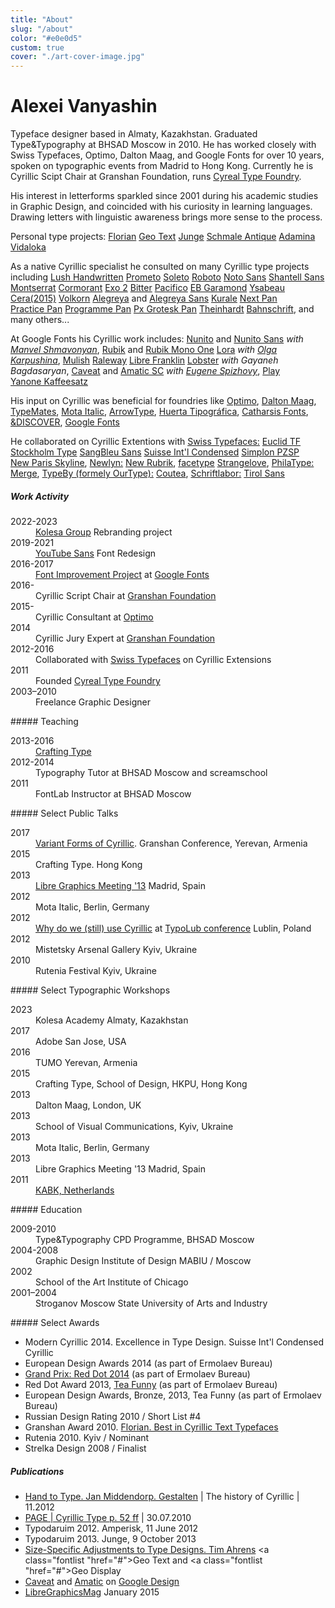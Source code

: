 ```yaml
---
title: "About"
slug: "/about"
color: "#e0e0d5"
custom: true
cover: "./art-cover-image.jpg"
---
```


<div style={{ margin: `0 auto`, maxWidth: `70ch`, padding: `2rem` }}>

<h1 data-testid="page-title">Alexei Vanyashin</h1>

Typeface designer based in Almaty, Kazakhstan. Graduated Type&Typography at BHSAD Moscow in 2010.
He has worked closely with Swiss Typefaces, Optimo, Dalton Maag, and Google Fonts for over 10 years, spoken on typographic events from Madrid to Hong Kong. Currently he is Cyrillic Scipt Chair at Granshan Foundation, runs <a href="http://cyreal.org">Cyreal Type Foundry</a>.

His interest in letterforms sparkled since 2001 during his academic studies in Graphic Design, and coincided with his curiosity in learning languages. Drawing letters with linguistic awareness brings more sense to the process. 

Personal type projects: <a class="fontlist" href="/florian">Florian</a> <a class="fontlist" href="#">Geo&nbsp;Text</a> <a class="fontlist" href="http://cyreal.org/fonts/junge/">Junge</a> <a class="fontlist" href="/schmale-antique">Schmale&nbsp;Antique</a> <a class="fontlist" href="http://cyreal.org/fonts/adamina/">Adamina</a> <a class="fontlist" href="http://cyreal.org/fonts/vidaloka/">Vidaloka</a>

<div class="fontlist">As a native Cyrillic specialist he consulted on many Cyrillic type projects including <a href="https://www.daltonmaag.com/portfolio/custom-fonts/lush-handwritten.html">Lush Handwritten</a> <a href="https://www.daltonmaag.com/portfolio/font-library/prometo.html">Prometo</a> <a href="https://www.daltonmaag.com/portfolio/font-library/soleto.html">Soleto</a> <a href="https://fonts.google.com/specimen/Roboto?query=roboto">Roboto</a> <a href="https://fonts.google.com/noto/specimen/Noto+Sans?query=noto">Noto Sans</a> <a href="https://www.arrowtype.com/custom/shantell-sans">Shantell&nbsp;Sans</a> <a href="https://fonts.google.com/specimen/Montserrat?query=montserrat">Montserrat</a> <a href="https://fonts.google.com/specimen/Cormorant?query=cormorant">Cormorant</a> <a href="https://fonts.google.com/specimen/Exo+2?subset=cyrillic">Exo 2</a> <a href="https://www.huertatipografica.com/en/fonts/bitter-ht">Bitter</a> <a href="https://fonts.google.com/specimen/Pacifico?subset=cyrillic">Pacifico</a> <a href="https://fonts.google.com/specimen/EB+Garamond?subset=cyrillic&query=eb+garamond&noto.script=Cyrl">EB&nbsp;Garamond</a> <a href="https://fonts.google.com/specimen/Ysabeau?subset=cyrillic&query=beau&noto.script=Cyrl">Ysabeau</a> <a href="https://www.typemates.com/fonts/cera-pro">Cera(2015)</a> <a href="https://fonts.google.com/specimen/Vollkorn?subset=cyrillic&noto.script=Cyrl">Volkorn</a> <a href="https://fonts.google.com/specimen/Alegreya?subset=cyrillic&noto.script=Cyrl">Alegreya</a> and <a href="https://fonts.google.com/specimen/Alegreya+Sans?subset=cyrillic&noto.script=Cyrl">Alegreya&nbsp;Sans</a> <a href="https://fonts.google.com/specimen/Kurale?subset=cyrillic&noto.script=Cyrl">Kurale</a> <a href="https://optimo.ch/typefaces">Next Pan</a> <a href="https://optimo.ch/typefaces">Practice&nbsp;Pan</a> <a href="https://optimo.ch/typefaces">Programme Pan</a> <a href="https://optimo.ch/typefaces">Px&nbsp;Grotesk&nbsp;Pan</a> <a href="https://optimo.ch/typefaces">Theinhardt</a> <a href="https://learn.microsoft.com/en-us/typography/font-list/bahnschrift">Bahnschrift</a>, and many others...</div>

At Google Fonts his Cyrillic work includes: <a class="fontlist" href="https://fonts.google.com/specimen/Nunito?subset=cyrillic&noto.script=Cyrl">Nunito</a> and <a class="fontlist" href="https://fonts.google.com/specimen/Nunito+Sans?subset=cyrillic&noto.script=Cyrl">Nunito&nbsp;Sans</a> <em>with <a class="link" href="https://granshan.com/manvel-shmavonyan"><span class="wavy" data-content="Manvel Shmavonyan">Manvel Shmavonyan</span></a></em>, <a class="fontlist" href="https://fonts.google.com/specimen/Rubik?subset=cyrillic&noto.script=Cyrl">Rubik</a> and <a class="fontlist" href="https://fonts.google.com/specimen/Rubik+Mono+One?subset=cyrillic&noto.script=Cyrl">Rubik&nbsp;Mono&nbsp;One</a> <a class="fontlist" href="https://fonts.google.com/specimen/Lora?subset=cyrillic&noto.script=Cyrl">Lora</a> <em>with <a class="link" href="https://t.me/visualconsulting"><span class="wavy" data-content="Olga Karpushina">Olga Karpushina</span></a></em>, <a class="fontlist" href="https://fonts.google.com/specimen/Mulish?subset=cyrillic&noto.script=Cyrl">Mulish</a> <a class="fontlist" href="https://fonts.google.com/specimen/Raleway?subset=cyrillic&noto.script=Cyrl">Raleway</a> <a class="fontlist" href="https://github.com/alexeiva/Libre-Franklin/releases/tag/1.501">Libre Franklin</a> <a class="fontlist" href="https://fonts.google.com/specimen/Lobster?subset=cyrillic&noto.script=Cyrl">Lobster</a> <em>with Gayaneh Bagdasaryan</em>, <a class="fontlist" href="https://fonts.google.com/specimen/Caveat?subset=cyrillic&noto.script=Cyrl">Caveat</a> and <a class="fontlist" href="https://fonts.google.com/specimen/Amatic+SC?subset=cyrillic&noto.script=Cyrl">Amatic SC</a> <em>with <a class="link" href="https://www.behance.net/spizh"><span class="wavy" data-content="Eugene Spizhovy">Eugene Spizhovy</span></a></em>, <a class="fontlist" href="https://fonts.google.com/specimen/Caveat?subset=cyrillic&noto.script=Cyrl">Play</a> <a class="fontlist" href="https://fonts.google.com/specimen/Yanone+Kaffeesatz?subset=cyrillic&noto.script=Cyrl">Yanone&nbsp;Kaffeesatz</a>

His input on Cyrillic was beneficial for foundries like <a href="http://optimo.ch">Optimo</a>, <a href="https://www.daltonmaag.com/">Dalton Maag</a>, <a href="https://www.typemates.com/">TypeMates</a>, <a href="https://motaitalic.com/">Mota Italic</a>, <a href="https://www.arrowtype.com/">ArrowType</a>, <a href="https://huertatipografica.com/en">Huerta Tipográfica</a>, <a href="https://www.myfonts.com/collections/catharsis-fonts-foundry">Catharsis Fonts</a>, <a href="https://www.ndiscover.com/">&DISCOVER</a>, <a href="https://fonts.google.com/">Google Fonts</a>

He collaborated on Cyrillic Extentions with <a href="https://www.swisstypefaces.com/">Swiss Typefaces:</a> <a class="fontlist" href="#">Euclid TF</a> <a class="fontlist" href="https://varumarkesmanual.stockholm/grafisk-profil/typografi/">Stockholm&nbsp;Type</a> <a class="fontlist" href="https://www.behance.net/gallery/130306225/SangBleu-Sans-Cyrillic">SangBleu&nbsp;Sans</a> <a class="fontlist" href="https://www.behance.net/gallery/130283601/Suisse-Intl-Condensed-Cyrillic-Greek">Suisse&nbsp;Int'l&nbsp;Condensed</a> <a class="fontlist" href="https://www.behance.net/gallery/130306457/Simplon-PZSP-Cyrillic?tracking_source=search_projects">Simplon&nbsp;PZSP</a> <a class="fontlist" href="#">New&nbsp;Paris&nbsp;Skyline</a>, <a href="https://newlyn.com/fonts/">Newlyn:</a> <a class="fontlist" href="https://newlyn.com/fonts/new-rubrik">New Rubrik</a>, <a href="https://www.facetype.org/">facetype</a> <a class="fontlist" href="https://www.facetype.org/?font=strangelove">Strangelove</a>, <a href="https://www.philatype.com">PhilaType:</a> <a class="fontlist" href="https://www.philatype.com/merge">Merge</a>, <a href="https://www.typeby.com/fonts/couteau">TypeBy (formely OurType):</a> <a class="fontlist" href="https://www.behance.net/gallery/130300699/Couteau-Cyrillic">Coutea</a>, <a href="http://schriftlabor.at">Schriftlabor:</a> <a class="fontlist" href="https://schriftlabor.at/custom/">Tirol Sans</a>

##### Work Activity
<dl class="dl-list">
    <dt>2022-2023</dt>
  <dd><a href="kolesa-kz">Kolesa Group</a> Rebranding project</dd>
    <dt>2019-2021</dt>
  <dd><a href="https://design.google/library/youtube-sans-the-making-of-a-typeface?ref=heydesigner">YouTube Sans</a> Font Redesign</dd>
    <dt>2016-2017</dt>
  <dd><a href="https://fonts.googleblog.com/2016/12/raising-quality-of-fonts-in-our.html">Font Improvement Project</a> at <a href="https://fonts.google.com/">Google Fonts</a></dd>
    <dt>2016-    </dt>
  <dd>Cyrillic Script Chair at <a href="https://granshan.com/">Granshan Foundation</a></dd>
    <dt>2015-    </dt>
  <dd>Cyrillic Consultant at <a href="http://optimo.ch">Optimo</a></dd>
    <dt>2014    </dt>
  <dd>Cyrillic Jury Expert at <a href="https://granshan.com/">Granshan Foundation</a></dd>
    <dt>2012-2016</dt>
  <dd>Collaborated with <a href="https://www.swisstypefaces.com/">Swiss Typefaces</a> on Cyrillic Extensions</dd>
    <dt>2011     </dt>
  <dd>Founded <a href="http://cyreal.org">Cyreal Type Foundry</a></dd>
    <dt>2003–2010</dt>
  <dd>Freelance Graphic Designer</dd>
</dl>
##### Teaching 
<dl class="dl-list"> 
    <dt>2013-2016</dt>
  <dd><a href="http://craftingtype.com/">Crafting Type</a></dd>
    <dt>2012-2014</dt>
  <dd>Typography Tutor at BHSAD Moscow and screamschool</dd>
    <dt>2011</dt>
  <dd>FontLab Instructor at BHSAD Moscow</dd>
</dl>
#####  Select Public Talks
<dl class="dl-list">
    <dt>2017</dt>
  <dd><a href="https://docs.google.com/presentation/d/19FyaZ8eNrooUALE9ksEE8A5zA3iwjkM1sf2ZUAU-G_A/edit?usp=drive_link">Variant Forms of Cyrillic</a>. Granshan Conference, Yerevan, Armenia</dd>
    <dt>2015</dt>
  <dd>Crafting Type. Hong Kong</dd>
    <dt>2013</dt>
  <dd><a href="https://youtu.be/E9gZdVjeJTU?si=HgUTvPK2jBACuTVH">Libre Graphics Meeting '13</a> Madrid, Spain</dd>
    <dt>2012</dt>
  <dd>Mota Italic, Berlin, Germany</dd>
    <dt>2012</dt>
  <dd><a href="https://issuu.com/cyreal/docs/alexeivanyashincyrillic-05">Why do we (still) use Cyrillic</a> at <a href="https://www.asp.wroc.pl/pl/aktualnosci/typolub">TypoLub conference</a> Lublin, Poland</dd>
    <dt>2012</dt>
  <dd>Mistetsky Arsenal Gallery Kyiv, Ukraine</dd>
    <dt>2010</dt>
  <dd>Rutenia Festival Kyiv, Ukraine</dd>
</dl>
##### Select Typographic Workshops
<dl class="dl-list">
  <dt>2023</dt>
  <dd>Kolesa Academy Almaty, Kazakhstan</dd>
    <dt>2017</dt>
  <dd>Adobe San Jose, USA</dd>
    <dt>2016</dt>
  <dd>TUMO Yerevan, Armenia</dd>
    <dt>2015</dt>
  <dd>Crafting Type, School of Design, HKPU, Hong Kong</dd>
    <dt>2013</dt>
  <dd>Dalton Maag, London, UK</dd>
    <dt>2013</dt>
  <dd>School of Visual Communications, Kyiv, Ukraine</dd>
    <dt>2013</dt>
  <dd>Mota Italic, Berlin, Germany</dd>
    <dt>2013</dt>
  <dd>Libre Graphics Meeting '13 Madrid, Spain</dd>
    <dt>2011</dt>
  <dd><a href="https://issuu.com/cyreal/docs/quick-guide-cyrillic">KABK, Netherlands</a></dd>
</dl>
##### Education
<dl class="dl-list">
  <dt>2009-2010</dt>
  <dd>Type&Typography CPD Programme, BHSAD Moscow</dd>
    <dt>2004-2008 </dt>
  <dd>Graphic Design Institute of Design MABIU / Moscow</dd>
    <dt>2002</dt>
  <dd>School of the Art Institute of Chicago</dd>
    <dt>2001–2004</dt>
  <dd>Stroganov Moscow State University of Arts and Industry</dd>
</dl>
##### Select Awards

* Modern Cyrillic 2014. Excellence in Type Design. Suisse Int'l Condensed Cyrillic
* European Design Awards 2014 (as part of Ermolaev Bureau)
* <a href="https://www.sostav.ru/publication/red-dot-gran-pri-12965.html">Grand Prix: Red Dot 2014</a>   (as part of Ermolaev Bureau)
* Red Dot Award 2013, <a href="https://www.ermolaevbureau.com/projects/Tea_Funny/">Tea Funny</a> (as part of Ermolaev Bureau)
* European Design Awards, Bronze, 2013, Tea Funny (as part of Ermolaev Bureau)
* Russian Design Rating 2010 / Short List #4
* Granshan Award 2010. <a href="https://britishdesign.livejournal.com/284812.html">Florian. Best in Cyrillic Text Typefaces</a>
* Rutenia 2010. Kyiv / Nominant
* Strelka Design 2008 / Finalist

##### Publications

* <a href="https://books.google.com/books/about/Hand_to_Type.html?id=sZRlLgEACAAJ&redir_esc=y">Hand to Type. Jan Middendorp. Gestalten</a> | The history of Cyrillic | 11.2012
* <a href="https://page-online.de/typografie/cyrillic_type/#emaganfang">PAGE | Cyrillic Type p. 52 ff</a> | 30.07.2010
* Typodaruim 2012. Amperisk, 11 June 2012
* Typodaruim 2013. Junge, 9 October 2013
* <a href="https://justanotherfoundry.com/size-specific-adjustments-to-type-designs">Size-Specific Adjustments to Type Designs. Tim Ahrens</a> <a class="fontlist "href="#">Geo&nbsp;Text</a> and <a class="fontlist "href="#">Geo&nbsp;Display</a>
* <a class="fontlist" href="https://fonts.google.com/specimen/Caveat?query=caveat">Caveat</a> and <a class="fontlist" href="https://fonts.google.com/specimen/Amatic+SC?query=amatic">Amatic</a> on <a href="https://design.google/library/scripting-cyrillic">Google Design</a>
* <a href="http://libregraphicsmag.com/files/libregraphicsmag_2.3_highquality.pdf">LibreGraphicsMag</a> January 2015
</div>
